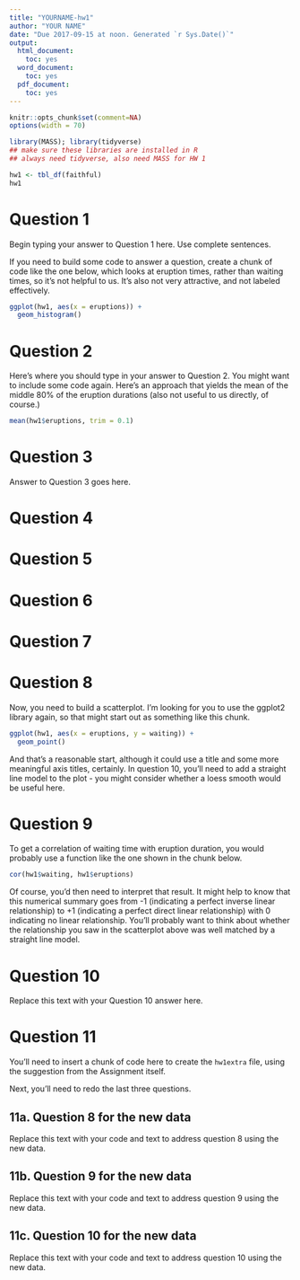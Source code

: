 ---
title: "YOURNAME-hw1"
author: "YOUR NAME"
date: "Due 2017-09-15 at noon. Generated `r Sys.Date()`"
output:
  html_document:
    toc: yes
  word_document:
    toc: yes
  pdf_document:
    toc: yes
---

```{r setup, message=FALSE}
knitr::opts_chunk$set(comment=NA)
options(width = 70)

library(MASS); library(tidyverse)
## make sure these libraries are installed in R
## always need tidyverse, also need MASS for HW 1
```

```{r create_hw1_tibble}
hw1 <- tbl_df(faithful)
hw1
```

# Question 1

Begin typing your answer to Question 1 here. Use complete sentences.

If you need to build some code to answer a question, create a chunk of code like the one below, which looks at eruption times, rather than waiting times, so it's not helpful to us. It's also not very attractive, and not labeled effectively.

```{r q01_histogram}
ggplot(hw1, aes(x = eruptions)) +
  geom_histogram()
```

# Question 2

Here's where you should type in your answer to Question 2. You might want to include some code again. Here's an approach that yields the mean of the middle 80% of the eruption durations (also not useful to us directly, of course.)

```{r q02_trimmed_mean_durations}
mean(hw1$eruptions, trim = 0.1)
```

# Question 3

Answer to Question 3 goes here.

# Question 4

# Question 5

# Question 6

# Question 7

# Question 8

Now, you need to build a scatterplot. I'm looking for you to use the ggplot2 library again, so that might start out as something like this chunk.

```{r q08_scatterplot_draft}
ggplot(hw1, aes(x = eruptions, y = waiting)) +
  geom_point()
```

And that's a reasonable start, although it could use a title and some more meaningful axis titles, certainly. In question 10, you'll need to add a straight line model to the plot - you might consider whether a loess smooth would be useful here.

# Question 9

To get a correlation of waiting time with eruption duration, you would probably use a function like the one shown in the chunk below. 

```{r q09_correlation}
cor(hw1$waiting, hw1$eruptions)
```

Of course, you'd then need to interpret that result. It might help to know that this numerical summary goes from -1 (indicating a perfect inverse linear relationship) to +1 (indicating a perfect direct linear relationship) with 0 indicating no linear relationship. You'll probably want to think about whether the relationship you saw in the scatterplot above was well matched by a straight line model.

# Question 10

Replace this text with your Question 10 answer here.

# Question 11

You'll need to insert a chunk of code here to create the `hw1extra` file, using the suggestion from the Assignment itself.

Next, you'll need to redo the last three questions.

## 11a. Question 8 for the new data

Replace this text with your code and text to address question 8 using the new data.

## 11b. Question 9 for the new data

Replace this text with your code and text to address question 9 using the new data.

## 11c. Question 10 for the new data

Replace this text with your code and text to address question 10 using the new data.


